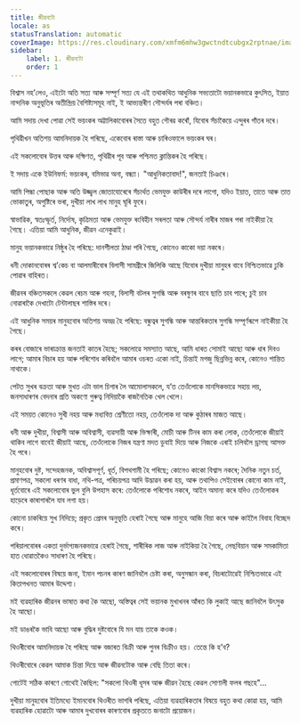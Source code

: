 ```yaml
---
title: জীৱনটো
locale: as
statusTranslation: automatic
coverImage: https://res.cloudinary.com/xmfm6mhw3gwctndtcubgx2rptnae/image/upload/v1741354419/small_cover_la_gran_rebelion_28716e29d2.webp
sidebar:
    label: 1. জীৱনটো
    order: 1
---
```

বিশ্বাস নহ’লেও, এইটো অতি সত্য আৰু সম্পূৰ্ণ সত্য যে এই তথাকথিত আধুনিক সভ্যতাটো ভয়ানকভাৱে কুৎসিত, ইয়াত নান্দনিক অনুভূতিৰ অতীন্দ্ৰিয় বৈশিষ্ট্যসমূহ নাই, ই আভ্যন্তৰীণ সৌন্দৰ্যৰ পৰা বঞ্চিত।

আমি সদায় দেখা পোৱা সেই ভয়ংকৰ অট্টালিকাবোৰৰ সৈতে বহুত গৌৰৱ কৰোঁ, যিবোৰ সঁচাকৈয়ে এন্দুৰৰ গাঁতৰ দৰে।

পৃথিৱীখন অতিশয় আমনিদায়ক হৈ পৰিছে, একেবোৰ ৰাস্তা আৰু চাৰিওফালে ভয়ংকৰ ঘৰ।

এই সকলোবোৰ উত্তৰ আৰু দক্ষিণত, পৃথিৱীৰ পূব আৰু পশ্চিমত ক্লান্তিকৰ হৈ পৰিছে।

ই সদায় একে ইউনিফৰ্ম: ভয়ংকৰ, বমিভাৱ অনা, বন্ধ্যা। "আধুনিকতাবাদ!", জনতাই চিঞৰে।

আমি পিন্ধা পোছাক আৰু অতি উজ্জ্বল জোতাযোৰেৰে সঁচাৰ্থত ভেমযুক্ত কাউৰীৰ দৰে লাগো, যদিও ইয়াত, তাতে আৰু তাত ভোকাতুৰ, অপুষ্টিৰে ভৰা, দুখীয়া লাখ লাখ মানুহ ঘূৰি ফুৰে।

স্বাভাৱিক, স্বতঃস্ফূৰ্ত, নিৰ্দোষ, কৃত্ৰিমতা আৰু ভেমযুক্ত ৰংবিহীন সৰলতা আৰু সৌন্দৰ্য নাৰীৰ মাজৰ পৰা নাইকীয়া হৈ গৈছে। এতিয়া আমি আধুনিক, জীৱন এনেকুৱাই।

মানুহ ভয়ানকভাৱে নিষ্ঠুৰ হৈ পৰিছে: দানশীলতা ঠাণ্ডা পৰি গৈছে, কোনেও কাকো দয়া নকৰে।

ধনী দোকানবোৰৰ শ্ব’কেচ বা আলমাৰীবোৰ বিলাসী সামগ্ৰীৰে জিলিকি আছে যিবোৰ দুখীয়া মানুহৰ বাবে নিশ্চিতভাৱে ঢুকি পোৱাৰ বাহিৰত।

জীৱনৰ বঞ্চিতসকলে কেৱল ৰেচম আৰু গহনা, বিলাসী বটলৰ সুগন্ধি আৰু বৰষুণৰ বাবে ছাতি চাব পাৰে; চুই চাব নোৱাৰাকৈ দেখাটো টেন্টালাছৰ শাস্তিৰ দৰে।

এই আধুনিক সময়ৰ মানুহবোৰ অতিশয় অভদ্ৰ হৈ পৰিছে: বন্ধুত্বৰ সুগন্ধি আৰু আন্তৰিকতাৰ সুগন্ধি সম্পূৰ্ণৰূপে নাইকীয়া হৈ গৈছে।

কৰৰ বোজাৰে ভাৰাক্ৰান্ত জনতাই কাতৰ হৈছে; সকলোৱে সমস্যাত আছে, আমি ধাৰত সোমাই আছো আৰু ধাৰ দিবও লাগে; আমাৰ বিচাৰ হয় আৰু পৰিশোধ কৰিবলৈ আমাৰ ওচৰত একো নাই, চিন্তাই মগজু ছিন্নভিন্ন কৰে, কোনেও শান্তিত নাথাকে।

পেটত সুখৰ বক্ৰতা আৰু মুখত এটা ভাল চিগাৰ লৈ আমোলাসকলে, য’ত তেওঁলোকে মানসিকভাৱে সহায় লয়, জনসাধাৰণৰ বেদনাৰ প্ৰতি অকণো গুৰুত্ব নিদিয়াকৈ ৰাজনৈতিক খেল খেলে।

এই সময়ত কোনেও সুখী নহয় আৰু মধ্যবিত্ত শ্ৰেণীতো নহয়, তেওঁলোক দা আৰু কুঠাৰৰ মাজত আছে।

ধনী আৰু দুখীয়া, বিশ্বাসী আৰু অবিশ্বাসী, ব্যৱসায়ী আৰু ভিক্ষাৰী, মোচী আৰু টিনৰ কাম কৰা লোক, তেওঁলোকে জীয়াই থাকিব লাগে বাবেই জীয়াই আছে, তেওঁলোকে নিজৰ যন্ত্ৰণা মদত ডুবাই দিয়ে আৰু নিজকে এৰাই চলিবলৈ ড্ৰাগছ আসক্ত হৈ পৰে।

মানুহবোৰ দুষ্ট, সন্দেহজনক, অবিশ্বাসপূৰ্ণ, ধূর্ত, বিপথগামী হৈ পৰিছে; কোনেও কাকো বিশ্বাস নকৰে; দৈনিক নতুন চৰ্ত, প্ৰমাণপত্ৰ, সকলো ধৰণৰ বাধা, নথি-পত্ৰ, পৰিচয়পত্ৰ আদি উদ্ভাৱন কৰা হয়, আৰু তথাপিও সেইবোৰৰ কোনো কাম নাই, ধূর্তবোৰে এই সকলোবোৰ ভুল বুলি উপহাস কৰে: তেওঁলোকে পৰিশোধ নকৰে, আইন অমান্য কৰে যদিও তেওঁলোকৰ হাড়েৰে কাৰাগাৰলৈ যাব লগা হয়।

কোনো চাকৰিয়ে সুখ নিদিয়ে; প্ৰকৃত প্ৰেমৰ অনুভূতি হেৰাই গৈছে আৰু মানুহে আজি বিয়া কৰে আৰু কাইলৈ বিবাহ বিচ্ছেদ কৰে।

পৰিয়ালবোৰৰ একতা দুৰ্ভাগ্যজনকভাৱে হেৰাই গৈছে, শাৰীৰিক লাজ আৰু নাইকিয়া হৈ গৈছে, লেছবিয়ান আৰু সমকামিতা হাত ধোৱাতকৈও সাধাৰণ হৈ পৰিছে।

এই সকলোবোৰৰ বিষয়ে জনা, ইমান পচনৰ কাৰণ জানিবলৈ চেষ্টা কৰা, অনুসন্ধান কৰা, বিচৰাটোৱেই নিশ্চিতভাৱে এই কিতাপখনত আমাৰ উদ্দেশ্য।

মই ব্যৱহাৰিক জীৱনৰ ভাষাত কথা কৈ আছো, অস্তিত্বৰ সেই ভয়ানক মুখাখনৰ আঁৰত কি লুকাই আছে জানিবলৈ উৎসুক হৈ আছো।

মই ডাঙৰকৈ ভাবি আছো আৰু বুদ্ধিৰ দুষ্টবোৰে যি মন যায় তাকে কওক।

থিওৰীবোৰ আমনিদায়ক হৈ পৰিছে আৰু বজাৰত বিক্ৰী আৰু পুনৰ বিক্ৰীও হয়। তেন্তে কি হ’ব?

থিওৰীবোৰে কেৱল আমাক চিন্তা দিয়ে আৰু জীৱনটোক আৰু বেছি তিতা কৰে।

গোটেই সঠিক কাৰণে গোথেই কৈছিল: "সকলো থিওৰী ধূসৰ আৰু জীৱন হৈছে কেৱল সোণালী ফলৰ গছহে"...

দুখীয়া মানুহবোৰ ইতিমধ্যে ইমানবোৰ থিওৰীত ভাগৰি পৰিছে, এতিয়া ব্যৱহাৰিকতাৰ বিষয়ে বহুত কথা কোৱা হয়, আমি ব্যৱহাৰিক হোৱাটো আৰু আমাৰ দুখবোৰৰ কাৰণবোৰ প্ৰকৃততে জনাটো প্ৰয়োজন।

